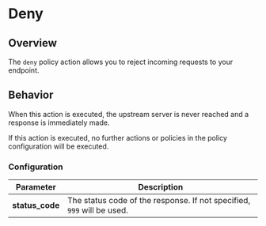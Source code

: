 # Deny

## Overview 

The `deny` policy action allows you to reject incoming requests to your endpoint. 

## Behavior

When this action is executed, the upstream server is never reached and a response is immediately made. 

If this action is executed, no further actions or policies in the policy configuration will be executed. 

### Configuration

| Parameter        | Description                                                                                                        |
| ---------------- | ------------------------------------------------------------------------------------------------------------------ |
| **status_code**  | The status code of the response. If not specified, `999` will be used.                                             |